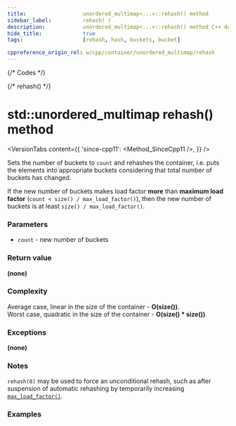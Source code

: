 ```yaml
---
title:					unordered_multimap<...>::rehash() method
sidebar_label:			rehash( )
description:			unordered_multimap<...>::rehash() method C++ documentation
hide_title:				true
tags:					[rehash, hash, buckets, bucket]

cppreference_origin_rel: w/cpp/container/unordered_multimap/rehash
---
```



{/* Codes */}

{/* rehash() */}

# std::unordered_multimap rehash() method

<VersionTabs content={{
	'since-cpp11': <Method_SinceCpp11 />,
}} />

		
Sets the number of buckets to `count` and rehashes the container, i.e. puts the elements into appropriate buckets considering that total number of buckets has changed.


If the new number of buckets makes load factor **more** than **maximum load factor** (`count < size() / max_load_factor()`), then the new number of buckets is at least `size() / max_load_factor()`.

### Parameters

 - `count` - new number of buckets

### Return value

**(none)**

### Complexity

Average case, linear in the size of the container - **O(size())**.  
Worst case, quadratic in the size of the container - **O(size() * size())**.

### Exceptions

**(none)**

### Notes

`rehash(0)` may be used to force an unconditional rehash, such as after suspension of automatic rehashing by temporarily increasing [`max_load_factor()`](/docs/std/containers/maps/unordered_multimap/max_load_factor).

### Examples

<ImproveSection />

